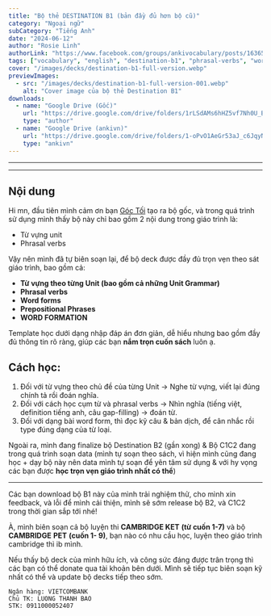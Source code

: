 ```yaml
---
title: "Bộ thẻ DESTINATION B1 (bản đầy đủ hơn bộ cũ)"
category: "Ngoại ngữ"
subCategory: "Tiếng Anh"
date: "2024-06-12"
author: "Rosie Linh"
authorLink: "https://www.facebook.com/groups/ankivocabulary/posts/1636510213775296/"
tags: ["vocabulary", "english", "destination-b1", "phrasal-verbs", "word-formation", "b1"]
cover: "/images/decks/destination-b1-full-version.webp"
previewImages:
  - src: "/images/decks/destination-b1-full-version-001.webp"
    alt: "Cover image của bộ thẻ Destination B1"
downloads:
  - name: "Google Drive (Gốc)"
    url: "https://drive.google.com/drive/folders/1rLSdAMs6hHZ5vf7Nh0U_BLeN20v5Q5am"
    type: "author"
  - name: "Google Drive (ankivn)"
    url: "https://drive.google.com/drive/folders/1-oPvO1AeGr53aJ_c6JqyNFU2fw4adDxx?usp=sharing"
    type: "ankivn"
---
```


---
---

<VideoEmbed 
  src="/images/destination-b1-full-version.mov"
  title="Destination B1 Full Version Demo"
/>

## Nội dung

Hi mn, đầu tiên mình cảm ơn bạn [Góc Tối](https://www.facebook.com/groups/ankivocabulary/posts/1184858722273783/) tạo ra bộ gốc, và trong quá trình sử dụng mình thấy bộ này chỉ bao gồm 2 nội dung trong giáo trình là:

- Từ vựng unit
- Phrasal verbs

Vậy nên mình đã tự biên soạn lại, để bộ deck được đầy đủ trọn vẹn theo sát giáo trình, bao gồm cả:

- **Từ vựng theo từng Unit (bao gồm cả những Unit Grammar)**
- **Phrasal verbs**
- **Word forms**
- **Prepositional Phrases**
- **WORD FORMATION**

Template học dưới dạng nhập đáp án đơn giản, dễ hiểu nhưng bao gồm đầy đủ thông tin rõ ràng, giúp các bạn **nắm trọn cuốn sách** luôn ạ.

## Cách học:

1. Đối với từ vựng theo chủ đề của từng Unit -> Nghe từ vựng, viết lại đúng chính tả rồi đoán nghĩa.
2. Đối với cách học cụm từ và phrasal verbs -> Nhìn nghĩa (tiếng việt, definition tiếng anh, câu gap-filling) -> đoán từ.
3. Đối với dạng bài word form, thì đọc kỹ câu & bản dịch, để cân nhắc rồi type đúng dạng của từ loại.

Ngoài ra, mình đang finalize bộ Destination B2 (gần xong) & Bộ C1C2 đang trong quá trình soạn data (mình tự soạn theo sách, vì hiện mình cũng đang học + dạy bộ này nên data mình tự soạn để yên tâm sử dụng & với hy vọng các bạn được **học trọn vẹn giáo trình nhất có thể**)

---

Các bạn download bộ B1 này của mình trải nghiệm thử, cho mình xin feedback, và lỗi để mình cải thiện, mình sẽ sớm release bộ B2, và C1C2 trong thời gian sắp tới nhé!

À, mình biên soạn cả bộ luyện thi **CAMBRIDGE KET** **(từ cuốn 1-7)** và bộ **CAMBRIDGE** **PET** **(cuốn 1- 9)**, bạn nào có nhu cầu học, luyện theo giáo trình cambridge thì ib mình.

Nếu thấy bộ deck của mình hữu ích, và công sức đáng được trân trọng thì các bạn có thể donate qua tài khoản bên dưới. Mình sẽ tiếp tục biên soạn kỹ nhất có thể và update bộ decks tiếp theo sớm.

```
Ngân hàng: VIETCOMBANK
Chủ TK: LUONG THANH BAO
STK: 0911000052407
```